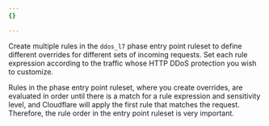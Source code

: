 ```yaml
---
{}

---
```



Create multiple rules in the `ddos_l7` phase entry point ruleset to define different overrides for different sets of incoming requests. Set each rule expression according to the traffic whose HTTP DDoS protection you wish to customize.

Rules in the phase entry point ruleset, where you create overrides, are evaluated in order until there is a match for a rule expression and sensitivity level, and Cloudflare will apply the first rule that matches the request. Therefore, the rule order in the entry point ruleset is very important.